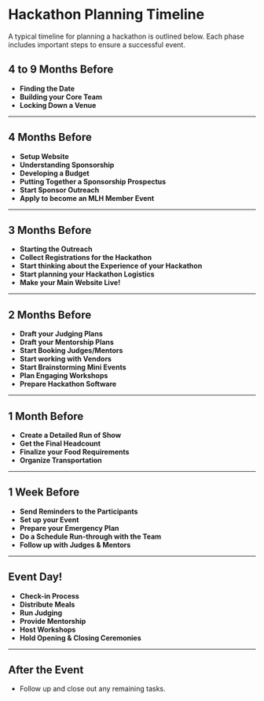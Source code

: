 # Hackathon Planning Timeline

A typical timeline for planning a hackathon is outlined below. Each phase includes important steps to ensure a successful event.

## 4 to 9 Months Before

- **Finding the Date**
- **Building your Core Team**
- **Locking Down a Venue**

---

## 4 Months Before

- **Setup Website**
- **Understanding Sponsorship**
- **Developing a Budget**
- **Putting Together a Sponsorship Prospectus**
- **Start Sponsor Outreach**
- **Apply to become an MLH Member Event**

---

## 3 Months Before

- **Starting the Outreach**
- **Collect Registrations for the Hackathon**
- **Start thinking about the Experience of your Hackathon**
- **Start planning your Hackathon Logistics**
- **Make your Main Website Live!**

---

## 2 Months Before

- **Draft your Judging Plans**
- **Draft your Mentorship Plans**
- **Start Booking Judges/Mentors**
- **Start working with Vendors**
- **Start Brainstorming Mini Events**
- **Plan Engaging Workshops**
- **Prepare Hackathon Software**

---

## 1 Month Before

- **Create a Detailed Run of Show**
- **Get the Final Headcount**
- **Finalize your Food Requirements**
- **Organize Transportation**

---

## 1 Week Before

- **Send Reminders to the Participants**
- **Set up your Event**
- **Prepare your Emergency Plan**
- **Do a Schedule Run-through with the Team**
- **Follow up with Judges & Mentors**

---

## Event Day!

- **Check-in Process**
- **Distribute Meals**
- **Run Judging**
- **Provide Mentorship**
- **Host Workshops**
- **Hold Opening & Closing Ceremonies**

---

## After the Event

- Follow up and close out any remaining tasks.
